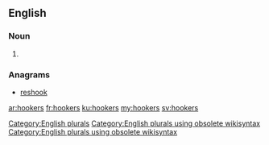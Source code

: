 ==English==

===Noun===
{{head|en}}

# {{plural of|hooker}}

===Anagrams===
* [[reshook#English|reshook]]

[[Category:English plurals]][[Category:English plurals using obsolete wikisyntax]][[Category:English plurals using obsolete wikisyntax]]

[[ar:hookers]]
[[fr:hookers]]
[[ku:hookers]]
[[my:hookers]]
[[sv:hookers]]